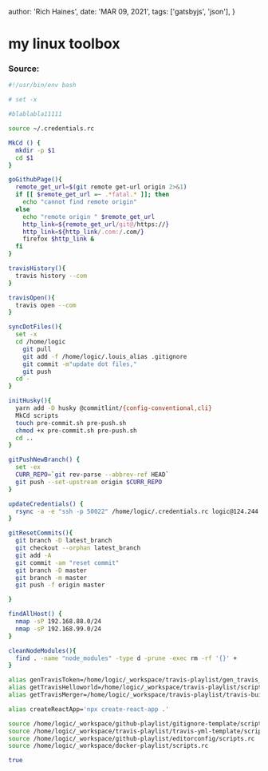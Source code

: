 
  author: 'Rich Haines',
  date: 'MAR 09, 2021',
  tags: ['gatsbyjs', 'json'],
}

# my linux toolbox

### Source:

```bash
#!/usr/bin/env bash

# set -x

#blablabla11111

source ~/.credentials.rc

MkCd () {
  mkdir -p $1
  cd $1
}

goGithubPage(){
  remote_get_url=$(git remote get-url origin 2>&1)
  if [[ $remote_get_url =~ .*fatal.* ]]; then
    echo "cannot find remote origin"
  else
    echo "remote origin " $remote_get_url
    http_link=${remote_get_url/git@/https://}
    http_link=${http_link/.com:/.com/}
    firefox $http_link &
  fi
}

travisHistory(){
  travis history --com
}

travisOpen(){
  travis open --com
}

syncDotFiles(){
  set -x
  cd /home/logic
    git pull
    git add -f /home/logic/.louis_alias .gitignore
    git commit -m"update dot files,"
    git push
  cd -
}

initHusky(){
  yarn add -D husky @commitlint/{config-conventional,cli}
  MkCd scripts
  touch pre-commit.sh pre-push.sh
  chmod +x pre-commit.sh pre-push.sh
  cd ..
}

gitPushNewBranch() {
  set -ex
  CURR_REPO=`git rev-parse --abbrev-ref HEAD`
  git push --set-upstream origin $CURR_REPO
}

updateCredentials() {
  rsync -a -e "ssh -p 50022" /home/logic/.credentials.rc logic@124.244.21.131:/home/logic
}

gitResetCommits(){
  git branch -D latest_branch
  git checkout --orphan latest_branch
  git add -A
  git commit -am "reset commit"
  git branch -D master
  git branch -m master
  git push -f origin master

}

findAllHost() {
  nmap -sP 192.168.88.0/24
  nmap -sP 192.168.99.0/24
}

cleanNodeModules(){
  find . -name "node_modules" -type d -prune -exec rm -rf '{}' +
}

alias genTravisToken=/home/logic/_workspace/travis-playlist/gen_travis_token/.gen_travis_token.py
alias getTravisHelloworld=/home/logic/_workspace/travis-playlist/scripts/get_travis_helloworld.sh
alias getTravisMerger=/home/logic/_workspace/travis-playlist/travis-build-merger/get_merge_yml.sh

alias createReactApp='npx create-react-app .'

source /home/logic/_workspace/github-playlist/gitignore-template/scripts.rc
source /home/logic/_workspace/travis-playlist/travis-yml-template/scripts.rc
source /home/logic/_workspace/github-playlist/editorconfig/scripts.rc
source /home/logic/_workspace/docker-playlist/scripts.rc

true
```

